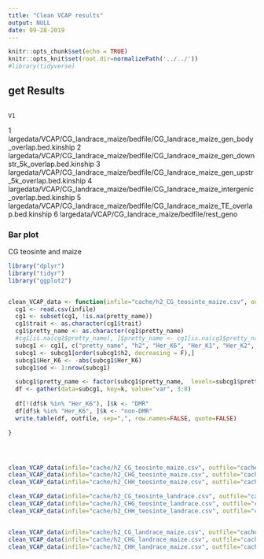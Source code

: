 ```yaml
---
title: "Clean VCAP results"
output: NULL
date: 09-28-2019
---
```



```r
knitr::opts_chunk$set(echo = TRUE) 
knitr::opts_knit$set(root.dir=normalizePath('../../')) 
#library(tidyverse)
```


## get Results
                                                                                             V1
1       largedata/VCAP/CG_landrace_maize/bedfile/CG_landrace_maize_gen_body_overlap.bed.kinship
2 largedata/VCAP/CG_landrace_maize/bedfile/CG_landrace_maize_gen_downstr_5k_overlap.bed.kinship
3   largedata/VCAP/CG_landrace_maize/bedfile/CG_landrace_maize_gen_upstr_5k_overlap.bed.kinship
4     largedata/VCAP/CG_landrace_maize/bedfile/CG_landrace_maize_intergenic_overlap.bed.kinship
5             largedata/VCAP/CG_landrace_maize/bedfile/CG_landrace_maize_TE_overlap.bed.kinship
6                                            largedata/VCAP/CG_landrace_maize/bedfile/rest_geno


### Bar plot

CG teosinte and maize
```r

library("dplyr")
library("tidyr")
library("ggplot2")


clean_VCAP_data <- function(infile="cache/h2_CG_teosinte_maize.csv", outfile="cache/h2_CG_teosinte_maize_cleaned.csv"){
  cg1 <- read.csv(infile)
  cg1 <- subset(cg1, !is.na(pretty_name))
  cg1$trait <- as.character(cg1$trait)
  cg1$pretty_name <- as.character(cg1$pretty_name)
  #cg1[is.na(cg1$pretty_name), ]$pretty_name <- cg1[is.na(cg1$pretty_name), ]$trait
  subcg1 <- cg1[, c("pretty_name", "h2", "Her_K6", "Her_K1", "Her_K2", "Her_K3", "Her_K4", "Her_K5")]
  subcg1 <- subcg1[order(subcg1$h2, decreasing = F),]
  subcg1$Her_K6 <- -abs(subcg1$Her_K6)
  subcg1$od <- 1:nrow(subcg1)

  subcg1$pretty_name <- factor(subcg1$pretty_name,  levels=subcg1$pretty_name)
  df <- gather(data=subcg1, key=k, value="var", 3:8)
  
  df[!(df$k %in% "Her_K6"), ]$k <- "DMR"
  df[df$k %in% "Her_K6", ]$k <- "non-DMR"
  write.table(df, outfile, sep=",", row.names=FALSE, quote=FALSE)

}




clean_VCAP_data(infile="cache/h2_CG_teosinte_maize.csv", outfile="cache/h2_CG_teosinte_maize_cleaned.csv")
clean_VCAP_data(infile="cache/h2_CHG_teosinte_maize.csv", outfile="cache/h2_CHG_teosinte_maize_cleaned.csv")
clean_VCAP_data(infile="cache/h2_CHH_teosinte_maize.csv", outfile="cache/h2_CHH_teosinte_maize_cleaned.csv")

clean_VCAP_data(infile="cache/h2_CG_teosinte_landrace.csv", outfile="cache/h2_CG_teosinte_landrace_cleaned.csv")
clean_VCAP_data(infile="cache/h2_CHG_teosinte_landrace.csv", outfile="cache/h2_CHG_teosinte_landrace_cleaned.csv")
clean_VCAP_data(infile="cache/h2_CHH_teosinte_landrace.csv", outfile="cache/h2_CHH_teosinte_landrace_cleaned.csv")


clean_VCAP_data(infile="cache/h2_CG_landrace_maize.csv", outfile="cache/h2_CG_landrace_maize_cleaned.csv")
clean_VCAP_data(infile="cache/h2_CHG_landrace_maize.csv", outfile="cache/h2_CHG_landrace_maize_cleaned.csv")
clean_VCAP_data(infile="cache/h2_CHH_landrace_maize.csv", outfile="cache/h2_CHH_landrace_maize_cleaned.csv")


```


